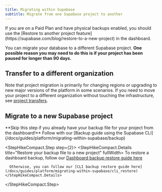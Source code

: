 ```yaml
---
title: Migrating within Supabase
subtitle: Migrate from one Supabase project to another
---
```


<Admonition type="tip">
  If you are on a Paid Plan and have physical backups enabled, you should use the [Restore to
  another project feature](https://supabase.com/blog/restore-to-a-new-project) in the dashboard.
</Admonition>

You can migrate your database to a different Supabase project. **One possible reason you may need to do this is if your project has been paused for longer than 90 days.**

## Transfer to a different organization

Note that project migration is primarily for changing regions or upgrading to new major versions of the platform in some scenarios. If you need to move your project to a different organization without touching the infrastructure, see [project transfers](/docs/guides/platform/project-transfer).

## Migrate to a new Supabase project

<StepHikeCompact>
  <StepHikeCompact.Step step={1}>
    <StepHikeCompact.Details title="Get your project backup file" fullWidth>
    <Admonition type="caution">
      **Skip this step if you already have your backup file for your project from the dashboard!**
    </Admonition>
      Follow with our [Backup guide using the Supabase CLI](/docs/guides/platform/migrating-within-supabase/backup)
    </StepHikeCompact.Details>
  </StepHikeCompact.Step>

  <StepHikeCompact.Step step={2}>
    <StepHikeCompact.Details title="Restore your backup file to a new project" fullWidth>
      To restore a dashboard backup, follow our [Dashboard backup restore guide here](/docs/guides/platform/migrating-within-supabase/dashboard_restore)

      Otherwise, you can follow our [CLI backup restore guide here](/docs/guides/platform/migrating-within-supabase/cli_restore)
    </StepHikeCompact.Details>

  </StepHikeCompact.Step>
</StepHikeCompact>
